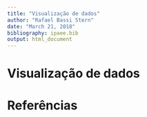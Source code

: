 ```yaml
---
title: "Visualização de dados"
author: "Rafael Bassi Stern"
date: "March 21, 2018"
bibliography: ipaee.bib
output: html_document
---
```


# Visualização de dados

# Referências 
